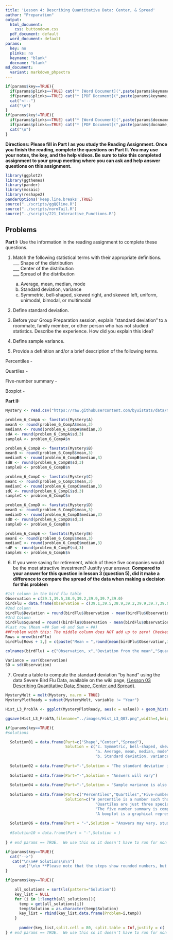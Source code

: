```yaml
---
title: 'Lesson 4: Describing Quantitative Data: Center, & Spread'
author: "Preparation"
output:
  html_document:
    css: buttondown.css
  pdf_document: default
  word_document: default
params:
  key: no
  plinks: no
  keyname: "blank"
  docname: "blank"
md_document:
  variant: markdown_phpextra
---
```


```r
if(params$key==TRUE){
  if(params$plinks==TRUE) cat("* [Word Document](",paste(params$keyname,"docx",sep="."),")\n")
  if(params$plinks==TRUE) cat("* [PDF Document](",paste(params$keyname,"pdf",sep="."),")\n")
  cat("<!--")
  cat("\n")
} 
if(params$key!=TRUE){
  if(params$plinks==TRUE) cat("* [Word Document](",paste(params$docname,"docx",sep="."),")\n")
  if(params$plinks==TRUE) cat("* [PDF Document](",paste(params$docname,"pdf",sep="."),")\n")
  cat("\n")
}
```

**Directions: Please fill in Part I as you study the Reading Assignment. Once you finish the reading, complete the questions on Part II. You may use your notes, the key, and the help videos. Be sure to take this completed assignment to your group meeting where you can ask and help answer questions on this assignment.**

```r
library(ggplot2)
library(ggthemes)
library(pander)
library(mosaic)
library(reshape2)
panderOptions('keep.line.breaks',TRUE)
source("../scripts/ggQQline.R")
source("../scripts/normTail.R")
source("../scripts/221_Interactive_Functions.R")
```

## Problems

**Part I:**  Use the information in the reading assignment to complete these questions.

1. Match the following statistical terms with their appropriate definitions.    
    ___ Shape of the distribution   
    ___ Center of the distribution    
    ___ Spread of the distribution    

    a. Average, mean, median, mode
    b. Standard deviation, variance
    c. Symmetric, bell-shaped, skewed right, and skewed left, uniform, unimodal, bimodal, or multimodal

2. Define standard deviation.

3. Before your Group Preparation session, explain "standard deviation" to a roommate, family member, or other person who has not studied statistics.  Describe the experience.  How did you explain this idea?

4. Define sample variance.

5. Provide a definition and/or a brief description of the following terms.

Percentiles -

Quartiles -

Five-number summary - 

Boxplot - 

**Part II:**  

```r

Mystery <- read.csv("https://raw.githubusercontent.com/byuistats/data/master/MysteryInvestmentOpportunities/MysteryInvestmentOpportunities.csv",header = TRUE, stringsAsFactors = FALSE)

problem_6_CompA <- favstats(Mystery$A)
meanA <- round(problem_6_CompA$mean,3)
medianA <- round(problem_6_CompA$median,3)
sdA <- round(problem_6_CompA$sd,3)
sampleA <- problem_6_CompA$n

problem_6_CompB <- favstats(Mystery$B)
meanB <- round(problem_6_CompB$mean,3)
medianB <- round(problem_6_CompB$median,3)
sdB <- round(problem_6_CompB$sd,3)
sampleB <- problem_6_CompB$n

problem_6_CompC <- favstats(Mystery$C)
meanC <- round(problem_6_CompC$mean,3)
medianC <- round(problem_6_CompC$median,3)
sdC <- round(problem_6_CompC$sd,3)
sampleC <- problem_6_CompC$n

problem_6_CompD <- favstats(Mystery$D)
meanD <- round(problem_6_CompD$mean,3)
medianD <- round(problem_6_CompD$median,3)
sdD <- round(problem_6_CompD$sd,3)
sampleD <- problem_6_CompD$n

problem_6_CompE <- favstats(Mystery$E)
meanE <- round(problem_6_CompE$mean,3)
medianE <- round(problem_6_CompE$median,3)
sdE <- round(problem_6_CompE$sd,3)
sampleE <- problem_6_CompE$n

```

6. If you were saving for retirement, which of these five companies would be the most attractive investment?  Justify your answer.
**Compared to your answer for this question in lesson 3 (question 5), did it make a difference to compare the spread of the data when making a decision for this problem **

```r
#1st column in the bird flu table
Observation = c(39.1,39.5,38.9,39.2,39.9,39.7,39.0)
birdFlu = data.frame(Observation = c(39.1,39.5,38.9,39.2,39.9,39.7,39.0))
#2nd column
birdFlu$Deviation = round(birdFlu$Observation - mean(birdFlu$Observation),3)
#3rd Column
birdFlu$Squared = round((birdFlu$Observation - mean(birdFlu$Observation))^2,3)
#last row (Mean =## Sum =0 and Sum = ##)
##Problem with this: The middle column does NOT add up to zero! Checked it on excel as well. Doesn't add to zero 
Rows = nrow(birdFlu)
birdFlu[Rows + 1,] = c(paste("Mean = ",round(mean(birdFlu$Observation,3)),sep = ""),paste("Sum = ",round(sum(birdFlu$Deviation),3),sep = ""),paste("Sum = ",round(sum(birdFlu$Squared),3),sep = ""))

colnames(birdFlu) = c("Observation, x","Deviation from the mean","Squared Deviation from the Mean")

Variance = var(Observation)
SD = sd(Observation)
```


7.	Create a table to compute the standard deviation "by hand" using the data Severe Bird Flu Data, available on the wiki page, [(Lesson 03 Describing Quantitative Data; Shape, Center and Spread)](http://statistics.byuimath.com/index.php?title=Lesson_3:_Describing_Quantitative_Data:_Shape,_Center_%26_Spread). 

```r
MysteryMelt = melt(Mystery, na.rm = TRUE)
MysteryPlotReady = subset(MysteryMelt, variable != "Year")

Hist_L3_Prob7A <- ggplot(MysteryPlotReady, aes(x = value)) + geom_histogram(binwidth = 15,colour="white") + facet_wrap(~variable,nrow = 5)

ggsave(Hist_L3_Prob7A,filename="../images/Hist_L3_Q07.png",width=4,height=4)
```


```r
if(params$key==TRUE){
#solutions

  Solution01 = data.frame(Part=c("Shape","Center","Spread"),
                          Solution = c("c. Symmetric, bell-shaped, skewed right, and skewed left, uniform, unimodal, bimodal, or multimodal",
                                       "a. Average, mean, median, mode",
                                       "b. Standard deviation, variance"))
  
  Solution02 = data.frame(Part="-",Solution = "The standard deviation is a measure of the spread in a distribution.  If the standard deviation is small then the data tend to be closer together.  If the standard deviation is large, the data is usually more spread out.")
  
  Solution03 = data.frame(Part="-",Solution = "Answers will vary")
  
  Solution04 = data.frame(Part="-",Solution = "Sample variance is also a measure of spread in a data set.  The sample variance is an estimator of the true population variance.  The sample variance is just the sample standard deviation squared or $s^2$.")
  
  Solution05 = data.frame(Part=c("Percentiles","Quartiles","Five-number summary","Boxplot"),
                          Solution=c("A percentile is a number such that a specified percentage of the data are at or below this number, such as at the 50th percentile, this value is as large or larger than 50% of all the data.",
                                       "Quartiles are just three special percentiles, $25^{th}$, $50^{th}$, and $75^{th}$ percentiles divide the data into fourths.",
                                       "The five number summary is comprised of the minimum, first quartile, median, third quartile, and maximum.  It is just a good way to summarize the data into just five numbers.",
                                       "A boxplot is a graphical representation of the five-number summary."))
  
  Solution06 = data.frame(Part = "-",Solution = "Answers may vary, students should choose a company and justify why. They will probably choose B or C, because they have the highest means.")
  
  #Solution10 = data.frame(Part = "-",Solution = )
  
} # end params == TRUE.  We use this so it doesn't have to run for non answer key path. 
```


```r
if(params$key==TRUE){
  cat("-->")
   cat("\n\n## Solutions\n\n")
      cat("\n\n **Please note that the steps show rounded numbers, but that the final answers to the problems are calculated without rounding.**")
}
```



```r
if(params$key==TRUE){

    all_solutions = sort(ls(pattern="Solution"))
    key_list = NULL
    for (i in 1:length(all_solutions)){
      temp = get(all_solutions[i])
      temp$Solution = as.character(temp$Solution)
      key_list = rbind(key_list,data.frame(Problem=i,temp))
    }
    
      pander(key_list,split.cell = 80, split.table = Inf,justify = c( 'center', 'left',"left"))
} # end params == TRUE.  We use this so it doesn't have to run for non answer key path.

```

